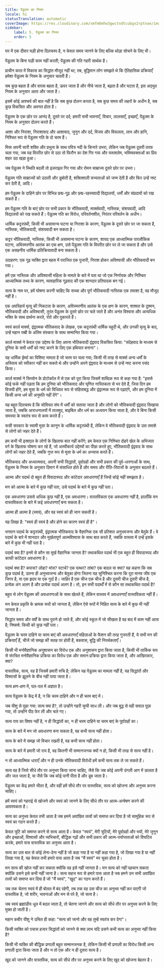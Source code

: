 ```yaml
---
title: पेंडुलम का नियम
locale: hi
statusTranslation: automatic
coverImage: https://res.cloudinary.com/xmfm6mhw3gwctndtcubgx2rptnae/image/upload/v1741354419/small_cover_la_gran_rebelion_28716e29d2.webp
sidebar:
    label: 5. पेंडुलम का नियम
    order: 5
---
```

घर में एक दीवार घड़ी होना दिलचस्प है, न केवल समय जानने के लिए बल्कि थोड़ा सोचने के लिए भी।

पेंडुलम के बिना घड़ी काम नहीं करती; पेंडुलम की गति गहरी सार्थक है।

प्राचीन काल में विकास का सिद्धांत मौजूद नहीं था; तब, बुद्धिमान लोग समझते थे कि ऐतिहासिक प्रक्रियाएँ हमेशा पेंडुलम के नियम के अनुसार चलती हैं।

सब कुछ बहता है और वापस बहता है, ऊपर जाता है और नीचे जाता है, बढ़ता है और घटता है, इस अद्भुत नियम के अनुसार आता और जाता है।

इसमें कोई आश्चर्य की बात नहीं है कि सब कुछ दोलन करता है, सब कुछ समय की लहरों के अधीन है, सब कुछ विकसित और अवनत होता है।

पेंडुलम के एक छोर पर आनंद है, दूसरे पर दर्द; हमारी सभी भावनाएँ, विचार, लालसाएँ, इच्छाएँ, पेंडुलम के नियम के अनुसार दोलन करते हैं।

आशा और निराशा, निराशावाद और आशावाद, जुनून और दर्द, विजय और विफलता, लाभ और हानि, निश्चित रूप से पेंडुलम गति के दो चरम हैं।

मिस्र अपनी सारी शक्ति और प्रभुत्व के साथ पवित्र नदी के किनारे उभरा, लेकिन जब पेंडुलम दूसरी तरफ चला गया, जब यह विपरीत छोर से उठा तो फिरौन का देश गिर गया और यरूशलेम, भविष्यवक्ताओं का प्रिय शहर उठ खड़ा हुआ।

जब पेंडुलम ने स्थिति बदली तो इज़राइल गिर गया और रोमन साम्राज्य दूसरे छोर पर उभरा।

पेंडुलम गति साम्राज्यों को उठाती और डुबोती है, शक्तिशाली सभ्यताओं को जन्म देती है और फिर उन्हें नष्ट कर देती है, आदि।

हम पेंडुलम के दाहिने छोर पर विभिन्न छद्म-गूढ़ और छद्म-रहस्यवादी विद्यालयों, धर्मों और संप्रदायों को रख सकते हैं।

हम पेंडुलम गति के बाएं छोर पर सभी प्रकार के भौतिकवादी, मार्क्सवादी, नास्तिक, संशयवादी, आदि विद्यालयों को रख सकते हैं। पेंडुलम गति का विरोध, परिवर्तनशील, निरंतर परिवर्तन के अधीन।

धार्मिक कट्टरपंथी, किसी भी असामान्य घटना या निराशा के कारण, पेंडुलम के दूसरे छोर पर जा सकता है, नास्तिक, भौतिकवादी, संशयवादी बन सकता है।

कट्टर भौतिकवादी, नास्तिक, किसी भी असामान्य घटना के कारण, शायद एक आध्यात्मिक पारलौकिक घटना, अविस्मरणीय आतंक का एक क्षण, उसे पेंडुलम गति के विपरीत छोर पर ले जा सकता है और उसे एक असहनीय धार्मिक प्रतिक्रियावादी बना सकता है।

उदाहरण: एक गूढ़ व्यक्ति द्वारा बहस में पराजित एक पुजारी, निराश होकर अविश्वासी और भौतिकवादी बन गया।

हमें एक नास्तिक और अविश्वासी महिला के मामले के बारे में पता था जो एक निर्णायक और निश्चित आध्यात्मिक तथ्य के कारण, व्यावहारिक गूढ़वाद की एक शानदार प्रतिपादक बन गई।

सत्य के नाम पर, हमें घोषणा करनी चाहिए कि सच्चा और पूर्ण भौतिकवादी नास्तिक एक तमाशा है, वह मौजूद नहीं है।

एक अपरिहार्य मृत्यु की निकटता के कारण, अविस्मरणीय आतंक के एक क्षण के कारण, शाश्वत के दुश्मन, भौतिकवादी और अविश्वासी, तुरंत पेंडुलम के दूसरे छोर पर चले जाते हैं और अनंत विश्वास और अत्यधिक भक्ति के साथ प्रार्थना करते, रोते और पुकारते हैं।

स्वयं कार्ल मार्क्स, द्वंद्वात्मक भौतिकवाद के लेखक, एक कट्टरपंथी धार्मिक यहूदी थे, और उनकी मृत्यु के बाद, उन्हें महान रब्बी के अंतिम संस्कार के साथ सम्मानित किया गया।

कार्ल मार्क्स ने केवल एक उद्देश्य के लिए अपना भौतिकवादी द्वंद्ववाद विकसित किया: "संदेहवाद के माध्यम से दुनिया के सभी धर्मों को नष्ट करने के लिए एक हथियार बनाना"।

यह धार्मिक ईर्ष्या का विशिष्ट मामला है जो चरम पर चला गया; किसी भी तरह से मार्क्स अन्य धर्मों के अस्तित्व को स्वीकार नहीं कर सकते थे और उन्होंने अपने द्वंद्ववाद के माध्यम से उन्हें नष्ट करना पसंद किया।

कार्ल मार्क्स ने सिय्योन के प्रोटोकॉल में से एक को पूरा किया जिसमें शाब्दिक रूप से कहा गया है: "इससे कोई फर्क नहीं पड़ता कि हम दुनिया को भौतिकवाद और घृणित नास्तिकता से भर देते हैं, जिस दिन हम विजयी होंगे, हम मूसा के धर्म को विधिवत रूप से संहिताबद्ध और द्वंद्वात्मक रूप से पढ़ाएंगे, और हम दुनिया में किसी अन्य धर्म की अनुमति नहीं देंगे"।

यह बहुत दिलचस्प है कि सोवियत संघ में धर्मों को सताया जाता है और लोगों को भौतिकवादी द्वंद्ववाद सिखाया जाता है, जबकि आराधनालयों में तालमुद, बाइबिल और धर्म का अध्ययन किया जाता है, और वे बिना किसी समस्या के स्वतंत्र रूप से काम करते हैं।

रूसी सरकार के स्वामी मूसा के कानून के धार्मिक कट्टरपंथी हैं, लेकिन वे भौतिकवादी द्वंद्ववाद के उस तमाशे से लोगों को जहर देते हैं।

हम कभी भी इस्राएल के लोगों के खिलाफ बात नहीं करेंगे; हम केवल एक निश्चित दोहरे खेल के अभिजात वर्ग के खिलाफ घोषणा कर रहे हैं, जो अस्वीकार्य उद्देश्यों का पीछा करते हुए, भौतिकवादी द्वंद्ववाद के साथ लोगों को जहर देते हैं, जबकि गुप्त रूप से मूसा के धर्म का अभ्यास करते हैं।

भौतिकवाद और अध्यात्मवाद, अपनी सभी सिद्धांतों, पूर्वाग्रहों और सभी प्रकार की पूर्व-धारणाओं के साथ, पेंडुलम के नियम के अनुसार दिमाग में संसाधित होते हैं और समय और रीति-रिवाजों के अनुसार बदलते हैं।

आत्मा और पदार्थ दो बहुत ही विवादास्पद और कांटेदार अवधारणाएँ हैं जिन्हें कोई नहीं समझता है।

मन को आत्मा के बारे में कुछ नहीं पता, उसे पदार्थ के बारे में कुछ नहीं पता।

एक अवधारणा उससे अधिक कुछ नहीं है, एक अवधारणा। वास्तविकता एक अवधारणा नहीं है, हालाँकि मन वास्तविकता के बारे में कई अवधारणाएँ बना सकता है।

आत्मा ही आत्मा है (स्वयं), और वह स्वयं को ही जान सकती है।

यह लिखा है: "स्वयं ही स्वयं है और होने का कारण स्वयं ही है"।

भगवान पदार्थ के कट्टरपंथी, द्वंद्वात्मक भौतिकवाद के वैज्ञानिक एक सौ प्रतिशत अनुभवजन्य और बेतुके हैं। वे पदार्थ के बारे में शानदार और मूर्खतापूर्ण आत्मविश्वास के साथ बात करते हैं, जबकि वास्तव में उन्हें इसके बारे में कुछ भी नहीं पता है।

पदार्थ क्या है? इनमें से कौन सा मूर्ख वैज्ञानिक जानता है? तथाकथित पदार्थ भी एक बहुत ही विवादास्पद और काफी कांटेदार अवधारणा है।

पदार्थ क्या है? कपास? लोहा? मांस? स्टार्च? एक पत्थर? तांबा? एक बादल या क्या? यह कहना कि सब कुछ पदार्थ है, उतना ही अनुभवजन्य और बेतुका होगा जितना यह सुनिश्चित करना कि पूरा मानव जीव एक जिगर है, या एक हृदय या एक गुर्दा है। जाहिर है एक चीज एक चीज है और दूसरी चीज दूसरी चीज है, प्रत्येक अंग अलग है और प्रत्येक पदार्थ अलग है। तो, इन सभी पदार्थों में से कौन सा तथाकथित पदार्थ है?

बहुत से लोग पेंडुलम की अवधारणाओं के साथ खेलते हैं, लेकिन वास्तव में अवधारणाएँ वास्तविकता नहीं हैं।

मन केवल प्रकृति के भ्रामक रूपों को जानता है, लेकिन ऐसे रूपों में निहित सत्य के बारे में कुछ भी नहीं जानता है।

सिद्धांत समय और वर्षों के साथ पुराने हो जाते हैं, और कोई स्कूल में जो सीखता है वह बाद में काम नहीं आता है; निष्कर्ष: किसी को कुछ नहीं पता।

पेंडुलम के चरम दाहिने या चरम बाएं की अवधारणाएँ महिलाओं के फैशन की तरह गुजरती हैं, ये सभी मन की प्रक्रियाएँ हैं, चीजें जो समझ की सतह पर होती हैं, बकवास, बुद्धि की निरर्थकताएँ।

किसी भी मनोवैज्ञानिक अनुशासन का विरोध एक और अनुशासन द्वारा किया जाता है, किसी भी तार्किक रूप से संरचित मनोवैज्ञानिक प्रक्रिया का विरोध एक और समान प्रक्रिया द्वारा किया जाता है, और आखिरकार, क्या?

वास्तविक, सत्य, वह है जिसमें हमारी रुचि है; लेकिन यह पेंडुलम का मामला नहीं है, यह सिद्धांतों और विश्वासों के झूलने के बीच नहीं पाया जाता है।

सत्य क्षण-क्षण में, पल-पल में अज्ञात है।

सत्य पेंडुलम के केंद्र में है, न कि चरम दाहिने और न ही चरम बाएं में।

जब यीशु से पूछा गया: सत्य क्या है?, तो उन्होंने गहरी चुप्पी साध ली। और जब बुद्ध से वही सवाल पूछा गया, तो उन्होंने पीठ फेर ली और चले गए।

सत्य राय का विषय नहीं है, न ही सिद्धांतों का, न ही चरम दाहिने या चरम बाएं के पूर्वाग्रहों का।

सत्य के बारे में मन जो अवधारणा बना सकता है, वह कभी सत्य नहीं होता।

सत्य के बारे में समझ जो विचार रखती है, वह कभी सत्य नहीं होता।

सत्य के बारे में हमारी जो राय है, वह कितनी भी सम्मानजनक क्यों न हो, किसी भी तरह से सत्य नहीं है।

न तो आध्यात्मिक धाराएँ और न ही उनके भौतिकवादी विरोधी हमें कभी सत्य तक ले जा सकते हैं।

सत्य वह है जिसे सीधे तौर पर अनुभव किया जाना चाहिए, जैसे कि जब कोई अपनी उंगली आग में डालता है और जल जाता है, या जैसे कि जब कोई पानी पीता है और डूब जाता है।

पेंडुलम का केंद्र हमारे भीतर है, और वहीं हमें सीधे तौर पर वास्तविक, सत्य को खोजना और अनुभव करना चाहिए।

हमें स्वयं को गहराई से खोजने और स्वयं को जानने के लिए सीधे तौर पर आत्म-अन्वेषण करने की आवश्यकता है।

सत्य का अनुभव केवल तभी आता है जब हमने अवांछित तत्वों को समाप्त कर दिया है जो सामूहिक रूप से स्वयं का गठन करते हैं।

केवल त्रुटि को समाप्त करने से सत्य आता है। केवल "स्वयं", मेरी त्रुटियों, मेरे पूर्वाग्रहों और भयों, मेरे जुनून और इच्छाओं, विश्वासों और व्यभिचारों, बौद्धिक गढ़ों और सभी प्रकार की आत्म-पर्याप्तताओं को विघटित करके, हमारे पास वास्तविक का अनुभव आता है।

सत्य का उस बात से कोई लेना-देना नहीं है जो कहा गया है या नहीं कहा गया है, जो लिखा गया है या नहीं लिखा गया है, यह केवल तभी हमारे पास आता है जब "मैं स्वयं" मर चुका होता है।

मन सत्य की खोज नहीं कर सकता क्योंकि वह इसे नहीं जानता है। मन सत्य को नहीं पहचान सकता क्योंकि उसने इसे कभी नहीं जाना है। सत्य सहज रूप से हमारे पास आता है जब हमने उन सभी अवांछित तत्वों को समाप्त कर दिया है जो "मैं स्वयं", "खुद" का गठन करते हैं।

जब तक चेतना स्वयं में ही बोतल में बंद रहेगी, तब तक वह उस चीज का अनुभव नहीं कर पाएगी जो वास्तविक है, जो शरीर, भावनाओं और मन से परे है, जो सत्य है।

जब स्वयं ब्रह्मांडीय धूल में बदल जाता है, तो चेतना जागने और सत्य को सीधे तौर पर अनुभव करने के लिए मुक्त हो जाती है।

महान कबीर यीशु ने उचित ही कहा: "सत्य को जानो और वह तुम्हें स्वतंत्र कर देगा"।

किसी व्यक्ति को पचास हजार सिद्धांतों को जानने से क्या लाभ यदि उसने कभी सत्य का अनुभव नहीं किया है?

किसी भी व्यक्ति की बौद्धिक प्रणाली बहुत सम्मानजनक है, लेकिन किसी भी प्रणाली का विरोध किसी अन्य प्रणाली द्वारा किया जाता है और न तो एक और न ही दूसरा सत्य है।

खुद को जानने और वास्तविक, सत्य को सीधे तौर पर अनुभव करने के लिए खुद को खोजना बेहतर है।

